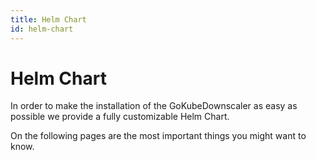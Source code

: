 ```yaml
---
title: Helm Chart
id: helm-chart
---
```



# Helm Chart

In order to make the installation of the GoKubeDownscaler as easy as possible we provide a fully customizable Helm Chart.

On the following pages are the most important things you might want to know.

<DocCardList />

